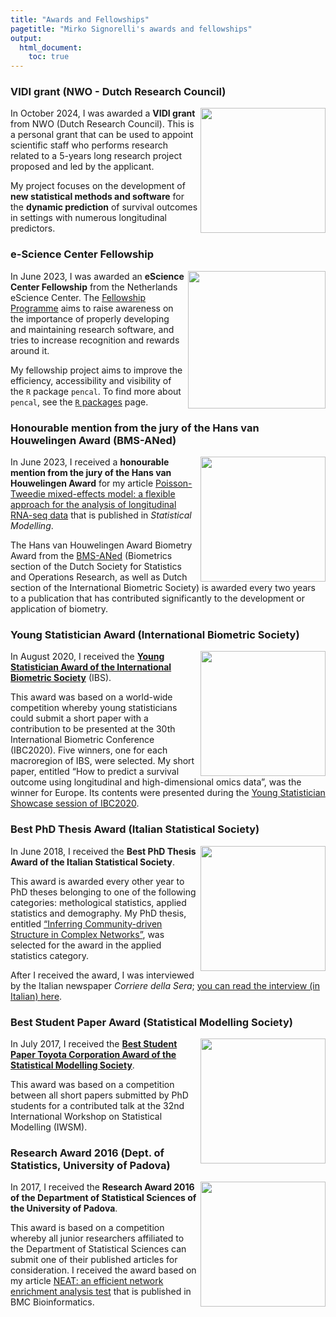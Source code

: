```yaml
---
title: "Awards and Fellowships"
pagetitle: "Mirko Signorelli's awards and fellowships"
output:
  html_document:
    toc: true
---
```


### VIDI grant (NWO - Dutch Research Council)

<img src="images/NWO_logo.jpg" align="right" alt="" width="200" />

In October 2024, I was awarded a **VIDI grant** from NWO (Dutch Research Council). This is a personal grant that can be used to appoint scientific staff who performs research related to a 5-years long research project proposed and led by the applicant.

My project focuses on the development of **new statistical methods and software** for the **dynamic prediction** of survival outcomes in settings with numerous longitudinal predictors.

### e-Science Center Fellowship

<img src="images/eScience_Center.png" align="right" alt="" width="220" />

In June 2023, I was awarded an **eScience Center Fellowship** from the Netherlands eScience Center. The [Fellowship Programme](https://www.esciencecenter.nl/fellowship-programme) aims to raise awareness on the importance of properly developing and maintaining research software, and tries to increase recognition and rewards around it.

My fellowship project aims to improve the efficiency, accessibility and visibility of the `R` package `pencal`. To find more about `pencal`, see the [`R` packages](r.html) page.

### Honourable mention from the jury of the Hans van Houwelingen Award (BMS-ANed)

<img src="images/HvH_award_honourable_mention.png" align="right" alt="" width="200" />

In June 2023, I received a **honourable mention from the jury of the Hans van Houwelingen Award** for my article [Poisson-Tweedie mixed-effects model: a flexible approach for the analysis of longitudinal RNA-seq data](https://journals.sagepub.com/doi/10.1177/1471082X20936017) that is published in *Statistical Modelling*.

The Hans van Houwelingen Award Biometry Award from the [BMS-ANed](https://www.vvsor.nl/biometrics/) (Biometrics section of the Dutch Society for Statistics and Operations Research, as well as Dutch section of the International Biometric Society) is awarded every two years to a publication that has contributed significantly to the development or application of biometry. 

### Young Statistician Award (International Biometric Society)

<img src="images/award_YSS_IBS.png" align="right" alt="" width="200" />

In August 2020, I received the [**Young Statistician Award of the International Biometric Society**](https://www.vvsor.nl/biometrics/news/two-awards-for-bms-aned-members-at-ibc2020) (IBS).

This award was based on a world-wide competition whereby young statisticians could submit a short paper with a contribution to be presented at the 30th International Biometric Conference (IBC2020). Five winners, one for each macroregion of IBS, were selected. My short paper, entitled "How to predict a survival outcome using longitudinal and high-dimensional omics data", was the winner for Europe. Its contents were presented during the [Young Statistician Showcase session of IBC2020](https://www.ibc2020.org/scientific-programme/showcases).

### Best PhD Thesis Award (Italian Statistical Society)

<img src="images/award_best_phd_thesis_SIS.png" align="right" alt="" width="200" />

In June 2018, I received the **Best PhD Thesis Award of the Italian Statistical Society**. 

This award is awarded every other year to PhD theses belonging to one of the following categories: methological statistics, applied statistics and demography. My PhD thesis, entitled ["Inferring Community-driven Structure in Complex Networks"](https://www.researchgate.net/publication/322746472_Inferring_Community-driven_Structure_in_Complex_Networks), was selected for the award in the applied statistics category.

After I received the award, I was interviewed by the Italian newspaper *Corriere della Sera*; [you can read the interview (in Italian) here](https://bergamo.corriere.it/notizie/cronaca/18_ottobre_05/da-chiuduno-all-olanda-premiato-la-ricerca-statistica-politica-8bce14cc-c87b-11e8-81ab-863c582a99f0.shtml).

### Best Student Paper Award (Statistical Modelling Society)

<img src="images/award_best_student_paper_IWSM.png" align="right" alt="" width="200" />

In July 2017, I received the [**Best Student Paper Toyota Corporation Award of the Statistical Modelling Society**](https://journals.sagepub.com/doi/full/10.1177/1471082X17726638).

This award was based on a competition between all short papers submitted by PhD students for a contributed talk at the 32nd International Workshop on Statistical Modelling (IWSM).

### Research Award 2016 (Dept. of Statistics, University of Padova)

<img src="images/scienze_statistiche_unipd.jpeg" align="right" alt="" width="200" />

In 2017, I received the **Research Award 2016 of the Department of Statistical Sciences of the University of Padova**.

This award is based on a competition whereby all junior researchers affiliated to the Department of Statistical Sciences can submit one of their published articles for consideration. I received the award based on my article [NEAT: an efficient network enrichment analysis test](https://bmcbioinformatics.biomedcentral.com/articles/10.1186/s12859-016-1203-6) that is published in BMC Bioinformatics.


<!-- the part below is a fix to the menu not displaying properly
on the mobile version -->
<script src="https://code.jquery.com/jquery-3.3.1.slim.min.js" integrity="sha384-q8i/X+965DzO0rT7abK41JStQIAqVgRVzpbzo5smXKp4YfRvH+8abtTE1Pi6jizo" crossorigin="anonymous"></script>
<script src="https://cdn.jsdelivr.net/npm/popper.js@1.14.7/dist/umd/popper.min.js" integrity="sha384-UO2eT0CpHqdSJQ6hJty5KVphtPhzWj9WO1clHTMGa3JDZwrnQq4sF86dIHNDz0W1" crossorigin="anonymous"></script>
<script src="https://cdn.jsdelivr.net/npm/bootstrap@4.3.1/dist/js/bootstrap.min.js" integrity="sha384-JjSmVgyd0p3pXB1rRibZUAYoIIy6OrQ6VrjIEaFf/nJGzIxFDsf4x0xIM+B07jRM" crossorigin="anonymous"></script>